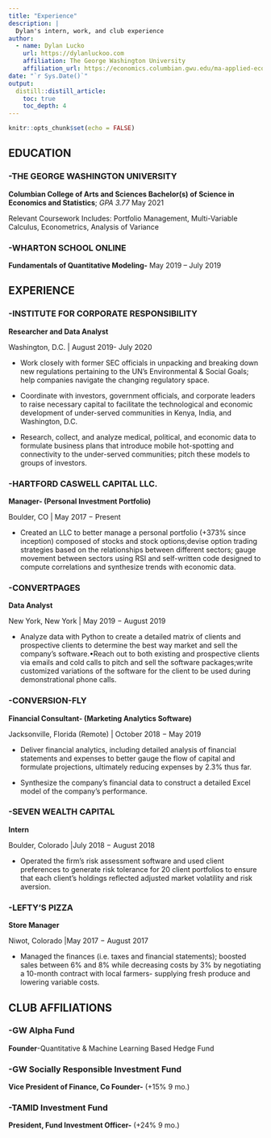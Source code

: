 ```yaml
---
title: "Experience"
description: |
  Dylan's intern, work, and club experience
author:
  - name: Dylan Lucko 
    url: https://dylanluckoo.com
    affiliation: The George Washington University
    affiliation_url: https://economics.columbian.gwu.edu/ma-applied-economicss
date: "`r Sys.Date()`"
output: 
  distill::distill_article:
    toc: true
    toc_depth: 4
---
```


```r
knitr::opts_chunk$set(echo = FALSE)
```

## **EDUCATION**

### **-THE GEORGE WASHINGTON UNIVERSITY** 

**Columbian College of Arts and Sciences Bachelor(s) of Science in Economics and Statistics**; *GPA 3.77* May 2021

Relevant Coursework Includes: Portfolio Management, Multi-Variable Calculus, Econometrics, Analysis of Variance

### **-WHARTON SCHOOL ONLINE**

**Fundamentals of Quantitative Modeling-** May 2019 -- July 2019

## **EXPERIENCE**

### **-INSTITUTE FOR CORPORATE RESPONSIBILITY** 

**Researcher and Data Analyst**

Washington, D.C. \| August 2019- July 2020

-   Work closely with former SEC officials in unpacking and breaking down new regulations pertaining to the UN's Environmental & Social Goals; help companies navigate the changing regulatory space.

-   Coordinate with investors, government officials, and corporate leaders to raise necessary capital to facilitate the technological and economic development of under-served communities in Kenya, India, and Washington, D.C.

-   Research, collect, and analyze medical, political, and economic data to formulate business plans that introduce mobile hot-spotting and connectivity to the under-served communities; pitch these models to groups of investors. 

### **-HARTFORD CASWELL CAPITAL LLC.** 

**Manager- (Personal Investment Portfolio)**

Boulder, CO \| May 2017 − Present 

-   Created an LLC to better manage a personal portfolio (+373% since inception) composed of stocks and stock options;devise option trading strategies based on the relationships between different sectors; gauge movement between sectors using RSI and self-written code designed to compute correlations and synthesize trends with economic data.

### **-CONVERTPAGES** 

**Data Analyst**

New York, New York \| May 2019 − August 2019

-   Analyze data with Python to create a detailed matrix of clients and prospective clients to determine the best way market and sell the company's software.•Reach out to both existing and prospective clients via emails and cold calls to pitch and sell the software packages;write customized variations of the software for the client to be used during demonstrational phone calls.

### **-CONVERSION-FLY** 

**Financial Consultant- (Marketing Analytics Software)**

Jacksonville, Florida (Remote) \| October 2018 − May 2019 

-   Deliver financial analytics, including detailed analysis of financial statements and expenses to better gauge the flow of capital and formulate projections, ultimately reducing expenses by 2.3% thus far.

-   Synthesize the company's financial data to construct a detailed Excel model of the company's performance.

### **-SEVEN WEALTH CAPITAL** 

**Intern**

Boulder, Colorado \|July 2018 − August 2018 

-   Operated the firm's risk assessment software and used client preferences to generate risk tolerance for 20 client portfolios to ensure that each client's holdings reflected adjusted market volatility and risk aversion.

### **-LEFTY'S PIZZA** 

**Store Manager**

Niwot, Colorado \|May 2017 − August 2017 

-   Managed the finances (i.e. taxes and financial statements); boosted sales between 6% and 8% while decreasing costs by 3% by negotiating a 10-month contract with local farmers- supplying fresh produce and lowering variable costs. 

## CLUB AFFILIATIONS

### **-GW Alpha Fund**

**Founder**-Quantitative & Machine Learning Based Hedge Fund

### **-GW Socially Responsible Investment Fund** 

**Vice President of Finance, Co Founder-** (+15% 9 mo.)

### **-TAMID Investment Fund** 

**President, Fund Investment Officer-** (+24% 9 mo.)
